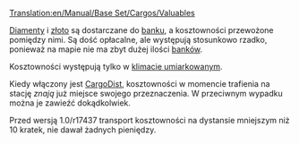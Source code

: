 [[Translation:en/Manual/Base Set/Cargos/Valuables]]

{{pl/Manual/Base Set/Cargos/Ładunek|name=Kosztowności
|image=Valuables.png
|produced=[[pl/Manual/Base Set/Industries/Bank|Bank]]
|accepted=[[pl/Manual/Base Set/Industries/Bank|Bank]]
}}
[[pl/Manual/Base Set/Cargos/Diamenty|Diamenty]] i [[pl/Manual/Base Set/Cargos/Złoto|złoto]] są dostarczane do [[pl/Manual/Base Set/Industries/Bank|banku]], a kosztowności przewożone pomiędzy nimi. Są dość opłacalne, ale występują stosunkowo rzadko, ponieważ na mapie nie ma zbyt dużej ilości [[pl/Manual/Base Set/Industries/Bank|banków]].

Kosztowności występują tylko w [[pl/Manual/Klimat#umiarkowany|klimacie umiarkowanym]].

Kiedy włączony jest [[pl/Manual/Dystrybucja ładunku|CargoDist]], kosztowności w momencie trafienia na stację ''znają'' już miejsce swojego przeznaczenia. W przeciwnym wypadku można je zawieźć dokądkolwiek. 

Przed wersją 1.0/r17437 transport kosztowności na dystansie mniejszym niż 10 kratek, nie dawał żadnych pieniędzy.

{{pl/Manual/Navbox Ładunek}}